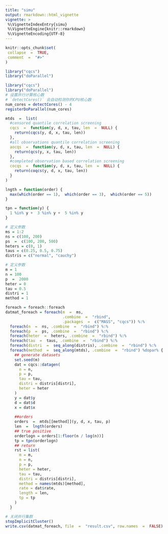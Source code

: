 ```yaml
---
title: "simu"
output: rmarkdown::html_vignette
vignette: >
 %\VignetteIndexEntry{simu}
 %\VignetteEngine{knitr::rmarkdown}
 %\VignetteEncoding{UTF-8}
---
```


```r
knitr::opts_chunk$set(
 collapse  =  TRUE, 
 comment  =  "#>"
)
```

```r
library("cqcs")
library("doParallel")
```


```r
library("cqcs")
library("doParallel")
# 设置并行计算核心数
# `detectCores()` 会自动检测你的CPU核心数
num_cores = detectCores() - 4 
registerDoParallel(num_cores)
```


```r
mtds  =  list(
  #censored quantile correlation screening
  cqcs  =  function(y, d, x, tau, len  =  NULL) {
    return(cqcs(y, d, x, tau, len))
  },
  #all observations quantile correlation screening
  aocqs  =  function(y, d, x, tau, len  =  NULL) {
    return(qcs(y, x, tau, len))
  },
  #completed observation based correlation screening
  cocqs  =  function(y, d, x, tau, len  =  NULL) {
    return(coqcs(y, d, x, tau, len))
  }
)
```

```r
lngth = function(order) {
  max(which(order == 1),  which(order == 3),  which(order == 5))
}

tpn = function(y) {
  1 %in% y +  3 %in% y +  5 %in% y
}
```


```r
# 定义参数
ms = 1:2
ns = c(100, 200)
ps  =  c(100, 200, 500)
heters = c(0, 1)
taus = c(0.25, 0.5, 0.75)
distris = c("normal", "cauchy")

```

```r
# 定义参数
m = 1
n = 100
p  =  2000
heter = 0
tau = 0.5
distri = 1
method = 1

```


```r
foreach = foreach::foreach
datmat_foreach = foreach(m  =  ms,
                         .combine  =  "rbind",
                         .packages  =  c("MASS", "cqcs")) %:%
  foreach(n  =  ns, .combine  =  "rbind") %:%
  foreach(p  =  ps, .combine  =  "rbind") %:%
  foreach(heter  =  heters, .combine  =  "rbind") %:%
  foreach(tau  =  taus, .combine  =  "rbind") %:%
  foreach(distri  =  seq_along(distris), .combine  =  "rbind") %:%
  foreach(method  =  seq_along(mtds), .combine  =  "rbind") %dopar% {
    ## generate datasets
    set.seed(m)
    dat = cqcs::datagen(
      n = n,
      p = p,
      tau = tau,
      distri = distris[distri],
      heter = heter
    )
    y = dat$y
    d = dat$d
    x = dat$x
    
    ##orders
    orders  =  mtds[[method]](y, d, x, tau, p)
    len  =  lngth(orders)
    ## true positive
    orderlogn = orders[1:floor(n / log(n))]
    tp = tpn(orderlogn)
    ## return
    rst = list(
      m = m,
      n = n,
      p = p,
      heter = heter,
      tau = tau,
      distri = distris[distri],
      method = names(mtds)[method],
      rate = dat$rate,
      length = len,
      tp = tp
    )
  }

# 关闭并行集群
stopImplicitCluster()
write.csv(datmat_foreach, file  =  "result.csv", row.names  =  FALSE)

```

```r

```



